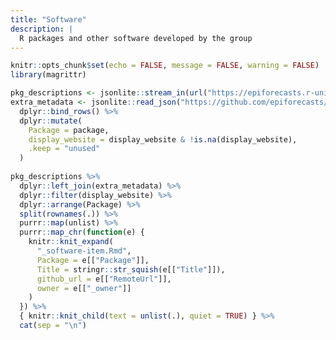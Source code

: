 ```yaml
---
title: "Software"
description: |
  R packages and other software developed by the group
---
```


```r
knitr::opts_chunk$set(echo = FALSE, message = FALSE, warning = FALSE)
library(magrittr)
```

```r
pkg_descriptions <- jsonlite::stream_in(url("https://epiforecasts.r-universe.dev/stats/descriptions"), verbose = FALSE)
extra_metadata <- jsonlite::read_json("https://github.com/epiforecasts/universe/raw/main/packages.json") %>%
  dplyr::bind_rows() %>%
  dplyr::mutate(
    Package = package, 
    display_website = display_website & !is.na(display_website),
    .keep = "unused"
  ) 
  
pkg_descriptions %>%
  dplyr::left_join(extra_metadata) %>%
  dplyr::filter(display_website) %>%
  dplyr::arrange(Package) %>%
  split(rownames(.)) %>%
  purrr::map(unlist) %>%
  purrr::map_chr(function(e) {
    knitr::knit_expand(
      "_software-item.Rmd", 
      Package = e[["Package"]],
      Title = stringr::str_squish(e[["Title"]]),
      github_url = e[["RemoteUrl"]],
      owner = e[["_owner"]]
    )
  }) %>%
  { knitr::knit_child(text = unlist(.), quiet = TRUE) } %>%
  cat(sep = "\n")
```

